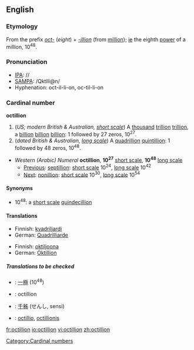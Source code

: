 ==English==

===Etymology===
From the prefix ''[[oct-]]'' (''eight'') + ''[[-illion]]'' (from [[million]]); [[ie]] the eighth [[power]] of a million, 10<sup>48</sup>.

===Pronunciation===
*[[IPA]]: //
*[[SAMPA]]: /QktIli@n/
*Hyphenation: oct-il-li-on, oc-til-li-on
*:{{rhymes|ɪljən}}

===Cardinal number===
'''octillion'''

# (''US; modern British & Australian, [[w:Long and short scales|short scale]]'') A [[thousand]] [[trillion]] [[trillion]], a [[billion]] [[billion]] [[billion]]: 1 followed by 27 zeros, 10<sup>27</sup>.
# (''dated British & Australian, [[w:Long and short scales|long scale]]'') A [[quadrillion]] [[quintillion]]: 1 followed by 48 zeros, 10<sup>48</sup>.

*''Western (Arabic) Numeral'' '''octillion''', '''10<sup>27</sup>''' [[w:Long and short scales|short scale]], '''10<sup>48</sup>''' [[w:Long and short scales|long scale]]
**[[Previous]]: [[septillion]]: [[w:Long and short scales|short scale]] 10<sup>24</sup>, [[w:Long and short scales|long scale]] 10<sup>42</sup>
**[[Next]]: [[nonillion]]: [[w:Long and short scales|short scale]] 10<sup>30</sup>, [[w:Long and short scales|long scale]] 10<sup>54</sup>

====Synonyms====
*10<sup>48</sup>: a [[w:Long and short scales|short scale]] [[quindecillion]]

====Translations====
{{trans-top|a thousand trillion trillion, 10<sup>27</sup>}}
*Finnish: [[kvadriljardi]]
*German: [[Quadrilliarde]]
{{trans-mid}}
{{trans-bottom}}

{{trans-top|a quadrillion quintillion, 10<sup>48</sup>}}
*Finnish: [[oktiljoona]]
*German: [[Oktillion]] {{f}}
{{trans-mid}}
{{trans-bottom}}

=====Translations to be checked=====
{{checktrans}}
*{{ttbc|Chinese numeral}}: [[一]][[極]] (10<sup>48</sup>)
*{{ttbc|French}}: octillion {{f}}
*{{ttbc|Japanese}}: [[千]][[秭]] (せんし, sensi)
*{{ttbc|Latin}}: [[octillio]], [[octillionis]] {{f}}

[[Category:Cardinal numbers]]

[[fr:octillion]]
[[io:octillion]]
[[vi:octillion]]
[[zh:octillion]]